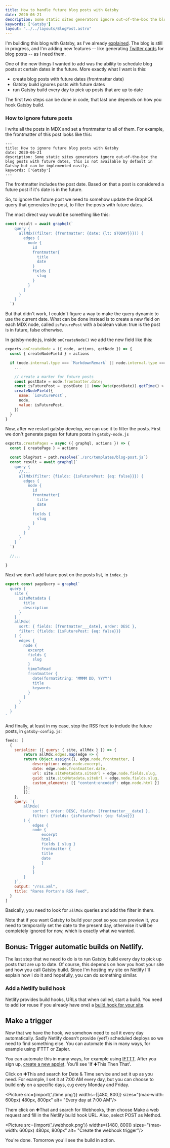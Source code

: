 ```yaml
---
title: How to handle future blog posts with Gatsby
date: 2020-06-21
description: Some static sites generators ignore out-of-the-box the blog posts with future dates, this is available by default in Gatsby but can be implemented easily
keywords: ['Gatsby']
layout: "../../layouts/BlogPost.astro"
---
```

I'm building this blog with Gatsby, as I've already [explained](/how-i-made-this-site-with-gatsby-convertkit-and-netlify/).
The blog is still in progress, and I'm adding new features -- like generating [Twitter cards](/how-to-automate-twitter-card-images-for-your-blog/) for blog posts -- as I need them.

One of the new things I wanted to add was the ability to schedule blog posts at certain dates in the future.
More exactly what I want is this:
* create blog posts with future dates (frontmatter date)
* Gatsby build ignores posts with future dates
* run Gatsby build every day to pick up posts that are up to date

The first two steps can be done in code, that last one depends on how you hook Gatsby build. 


### How to ignore future posts
I write all the posts in MDX and set a frontmatter to all of them. For example, the frontmatter of this post looks like this:
```
---
title: How to ignore future blog posts with Gatsby
date: 2020-06-21
description: Some static sites generators ignore out-of-the-box the blog posts with future dates, this is not available by default in Gatsby but can be implemented easily.
keywords: ['Gatsby']
---
```
The frontmatter includes the post date. Based on that a post is considered a future post
if it's date is in the future.

So, to ignore the future post we need to somehow update the GraphQL query that generates the post,
to filter the posts with future dates.

The most direct way would be something like this:
```JavaScript
const result = await graphql(`
    query {
      allMdx((filter: {frontmatter: {date: {lt: $TODAY}}})) {
        edges {
          node {
            id
            frontmatter{
              title
              date
            }
            fields {
              slug
            }
          }
        }
      }
    }
  `)
```
But that didn't work, I couldn't figure a way to make the query dynamic to use the current date.
What can be done instead is to create a new field on each MDX node, called `isFuturePost` with a boolean value:
true is the post is in future, false otherwise.

In gatsby-node.js, inside `onCreateNode()` we add the new field like this: 
```JavaScript
exports.onCreateNode = ({ node, actions, getNode }) => {
  const { createNodeField } = actions

  if (node.internal.type === `MarkdownRemark` || node.internal.type === `Mdx`) {
    ...

    // create a marker for future posts  
    const postDate = node.frontmatter.date; 
    const isFuturePost = !postDate || (new Date(postDate)).getTime() > Date.now() 
    createNodeField({  
      name: `isFuturePost`, 
      node,  
      value: isFuturePost, 
    }) 
  }
}
```
Now, after we restart gatsby develop, we can use it to filter the posts.
First we don't generate pages for future posts in `gatsby-node.js`
```JavaScript
exports.createPages = async ({ graphql, actions }) => {
  const { createPage } = actions

  const blogPost = path.resolve(`./src/templates/blog-post.js`)
  const result = await graphql(`
    query {
      //...
      allMdx(filter: {fields: {isFuturePost: {eq: false}}}) { 
        edges {
          node {
            id
            frontmatter{
              title
              date
            }
            fields {
              slug
            }
          }
        }
      }
    }
  `)

  //...

}  
```

Next we don't add future post on the posts list, in `index.js`
```JavaScript
export const pageQuery = graphql`
  query {
    site {
      siteMetadata {
        title
        description
      }
    }
    allMdx(
      sort: { fields: [frontmatter___date], order: DESC },
      filter: {fields: {isFuturePost: {eq: false}}}   
    ) {
      edges {
        node {
          excerpt
          fields {
            slug           
          }
          timeToRead
          frontmatter {
            date(formatString: "MMMM DD, YYYY")
            title
            keywords
          }
        }
      }
    }
  }
`
```
And finally, at least in my case, stop the RSS feed to include the future posts, 
in `gatsby-config.js`:
```JavaScript
feeds: [
  {
    serialize: ({ query: { site, allMdx } }) => {
        return allMdx.edges.map(edge => {
        return Object.assign({}, edge.node.frontmatter, {
            description: edge.node.excerpt,
            date: edge.node.frontmatter.date,
            url: site.siteMetadata.siteUrl + edge.node.fields.slug,
            guid: site.siteMetadata.siteUrl + edge.node.fields.slug,
            custom_elements: [{ "content:encoded": edge.node.html }]
        });
        });
    },
    query: `{
        allMdx(
            sort: { order: DESC, fields: [frontmatter___date] },
            filter: {fields: {isFuturePost: {eq: false}}}  
        ) {
            edges {
            node {
                excerpt
                html
                fields { slug }
                frontmatter {
                title
                date
                }
            }
            }
        }
    }`,
    output: "/rss.xml",
    title: "Rares Portan's RSS Feed",
  }
]

```
Basically, you need to look for `allMdx` queries and add the filter in them.

Note that if you want Gatsby to build your post so you can preview it, you need to temporarily
set the date to the present day, otherwise it will be completely ignored for now, which is exactly what
we wanted.


## Bonus: Trigger automatic builds on Netlify.
The last step that we need to do is to run Gatsby build every day to pick up posts that are up to date.
Of course, this depends on how you host your site and how you call Gatsby build. 
Since I'm hosting my site on Netlify I'll explain how I do it and hopefully, you can do something similar.

### Add a Netlify build hook
Netlify provides build hooks, URLs that when called, start a build.
You need to add (or reuse if you already have one) a [build hook for your site](https://docs.netlify.com/configure-builds/build-hooks/#parameters).

## Make a trigger
Now that we have the hook, we somehow need to call it every day automatically.
Sadly Netlify doesn't provide (yet?) scheduled deploys so we need to find something else.
You can automate this in many ways, for example using IFTTT or Zapier.

You can automate this in many ways, for example using [IFTTT](https://ifttt.com/).
After you sign up, [create a new applet](https://ifttt.com/create).
You'll see 'If ✚This Then That'.

Click on ✚This and search for Date & Time service and set it up as you need.
For example, I set it at 7:00 AM every day, but you can choose to build only on a specific days, e.g every Monday and Friday.


<Picture src={import('./time.png')}
        widths={[480, 800]} 
        sizes="(max-width: 600px) 480px, 800px" 
        alt= "Every day at 7:00 AM"/>


Them click on ✚That and search for Webhooks, then choose Make a web request and fill in 
the Netlify build hook URL. Also, select POST as Method.

<Picture src={import('./webhook.png')}
        widths={[480, 800]} 
        sizes="(max-width: 600px) 480px, 800px" 
        alt= "Create the webhook trigger"/>


You're done. Tomorrow you'll see the build in action.





